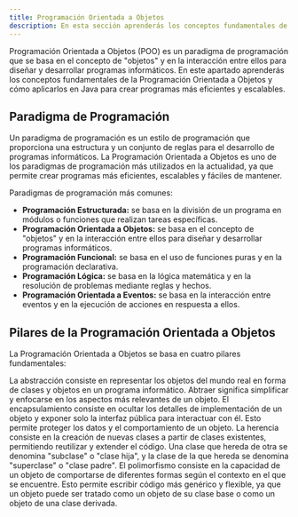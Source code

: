```yaml
---
title: Programación Orientada a Objetos
description: En esta sección aprenderás los conceptos fundamentales de la Programación Orientada a Objetos (POO) y cómo aplicarlos en Java para crear programas más eficientes y escalables.
---
```


Programación Orientada a Objetos (POO) es un paradigma de programación que se basa en el concepto de "objetos" y en la interacción entre ellos para diseñar y desarrollar programas informáticos. En este apartado aprenderás los conceptos fundamentales de la Programación Orientada a Objetos y cómo aplicarlos en Java para crear programas más eficientes y escalables.

## Paradigma de Programación

Un paradigma de programación es un estilo de programación que proporciona una estructura y un conjunto de reglas para el desarrollo de programas informáticos. La Programación Orientada a Objetos es uno de los paradigmas de programación más utilizados en la actualidad, ya que permite crear programas más eficientes, escalables y fáciles de mantener.

Paradigmas de programación más comunes:

- **Programación Estructurada:** se basa en la división de un programa en módulos o funciones que realizan tareas específicas.
- **Programación Orientada a Objetos:** se basa en el concepto de "objetos" y en la interacción entre ellos para diseñar y desarrollar programas informáticos.
- **Programación Funcional:** se basa en el uso de funciones puras y en la programación declarativa.
- **Programación Lógica:** se basa en la lógica matemática y en la resolución de problemas mediante reglas y hechos.
- **Programación Orientada a Eventos:** se basa en la interacción entre eventos y en la ejecución de acciones en respuesta a ellos.

## Pilares de la Programación Orientada a Objetos

La Programación Orientada a Objetos se basa en cuatro pilares fundamentales:


<CardGrid>
    <Card title="Abstracción" icon='puzzle'>
        La abstracción consiste en representar los objetos del mundo real en forma de clases y objetos en un programa informático. Abtraer significa simplificar y enfocarse en los aspectos más relevantes de un objeto.
    </Card>
    <Card title="Encapsulamiento" icon='seti:lock'>
        El encapsulamiento consiste en ocultar los detalles de implementación de un objeto y exponer solo la interfaz pública para interactuar con él. Esto permite proteger los datos y el comportamiento de un objeto.
    </Card>
    <Card title="Herencia" icon='seti:plan'>
        La herencia consiste en la creación de nuevas clases a partir de clases existentes, permitiendo reutilizar y extender el código. Una clase que hereda de otra se denomina "subclase" o "clase hija", y la clase de la que hereda se denomina "superclase" o "clase padre".
    </Card>
    <Card title="Polimorfismo" icon='pen'>
        El polimorfismo consiste en la capacidad de un objeto de comportarse de diferentes formas según el contexto en el que se encuentre. Esto permite escribir código más genérico y flexible, ya que un objeto puede ser tratado como un objeto de su clase base o como un objeto de una clase derivada.
    </Card>
</CardGrid>





